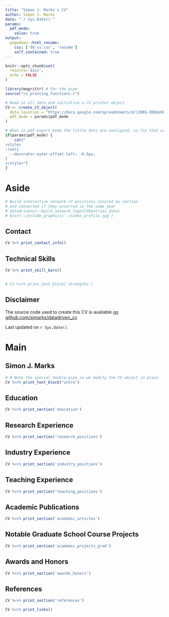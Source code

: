 ```yaml
---
title: "Simon J. Marks's CV"
author: Simon J. Marks
date: "`r Sys.Date()`"
params:
  pdf_mode:
    value: true
output:
  pagedown::html_resume:
    css: ['dd_cv.css', 'resume']
    self_contained: true
---
```



```r
knitr::opts_chunk$set(
  results='asis', 
  echo = FALSE
)

library(magrittr) # For the pipe
source("cv_printing_functions.r")

# Read in all data and initialize a CV printer object
CV <- create_CV_object(
  data_location = "https://docs.google.com/spreadsheets/d/1JQKG-996mzKL1WyVU2Djd1lNCELkMSuvXJpo-40Y5Qo/edit?usp=sharing",  
  pdf_mode = params$pdf_mode
) 

```


```r
# When in pdf export mode the little dots are unaligned, so fix that with some conditional CSS.
if(params$pdf_mode) {
    cat("
<style>
:root{
  --decorator-outer-offset-left: -6.5px;
}
</style>")
}
```


Aside
================================================================================

```r
# Build interactive network of positions colored by section
# and connected if they occurred in the same year
# datadrivencv::build_network_logo(CV$entries_data)
# knitr::include_graphics('./simon_profile.jpg')
```

Contact {#contact}
--------------------------------------------------------------------------------

```r
CV %>% print_contact_info()
```



Technical Skills {#skills}
--------------------------------------------------------------------------------

```r
CV %>% print_skill_bars()
```

<!-- # ```{r} -->
<!-- # if(params$pdf_mode){ -->
<!-- #   cat("View this CV online with links at _somewhere_on_github_") -->
<!-- # } else { -->
<!-- #   cat("[<i class='fas fa-download'></i> Download a PDF of this CV](somewhere_on_github)") -->
<!-- # } -->
<!-- # ``` -->

<!-- Strengths {#strengths} -->
--------------------------------------------------------------------------------

```r
# CV %<>% print_text_block('strengths')
```


Disclaimer {#disclaimer}
--------------------------------------------------------------------------------

<!-- Made with the R package [**pagedown**](https://github.com/rstudio/pagedown).  -->

The source code used to create this CV is available [on github.com/sjmarks/datadriven_cv](https://github.com/sjmarks/datadriven_cv).

Last updated on `r Sys.Date()`.



Main
================================================================================

Simon J. Marks {#title}
--------------------------------------------------------------------------------

```r
# # Note the special double pipe so we modify the CV object in place
CV %<>% print_text_block("intro")
```



Education {data-icon=graduation-cap data-concise=true}
--------------------------------------------------------------------------------

```r
CV %<>% print_section('education')
```



Research Experience {data-icon=laptop}
--------------------------------------------------------------------------------

```r
CV %<>% print_section('research_positions')
```

\pagebreak

Industry Experience {data-icon=suitcase}
--------------------------------------------------------------------------------

<!-- ::: aside -->
<!-- ```{r} -->
<!-- CV %<>% print_text_block('industy_experience_aside') -->
<!-- ``` -->
<!-- ::: -->

```r
CV %<>% print_section('industry_positions')
```

<!-- These breaks just force a new page so section doesnt get cut off -->
<!-- <br> -->
<!-- <br> -->
<!-- <br> -->

Teaching Experience {data-icon=chalkboard-teacher}
--------------------------------------------------------------------------------

<!-- ::: aside -->
<!-- ```{r} -->
<!-- CV %<>% print_text_block('teaching_experience_aside') -->
<!-- ``` -->
<!-- ::: -->

```r
CV %<>% print_section('teaching_positions')
```

Academic Publications {data-icon=book}
--------------------------------------------------------------------------------

```r
CV %<>% print_section('academic_articles')
```

Notable Graduate School Course Projects {data-icon=university}
--------------------------------------------------------------------------------

```r
CV %<>% print_section('academic_projects_grad')
```

Awards and Honors {data-icon=award}
--------------------------------------------------------------------------------

```r
CV %<>% print_section('awards_honors')
```

References {data-icon=users}
--------------------------------------------------------------------------------

```r
CV %<>% print_section('references')
```


```r
CV %<>% print_links()
```

